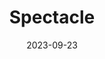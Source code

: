 ---
title: Spectacle
image: ./images/programme.jpg # place in images folder, in same directory
date: 2023-09-23 # Date written, OR date edited
category: Programme
trending: false #leave trending, topPick, and popular as false. The maintainers typically decide this :)
topPick: false
popular: true
---